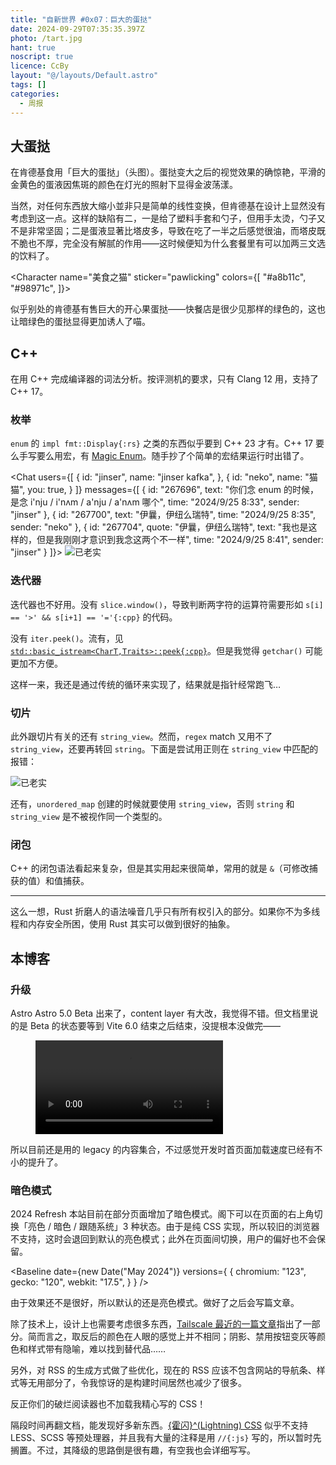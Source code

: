 ```yaml
---
title: "自新世界 #0x07：巨大的蛋挞"
date: 2024-09-29T07:35:35.397Z
photo: /tart.jpg
hant: true
noscript: true
licence: CcBy
layout: "@/layouts/Default.astro"
tags: []
categories:
  - 周报
---
```


## 大蛋挞

在肯德基食用「巨大的蛋挞」（头图）。蛋挞变大之后的视觉效果的确惊艳，平滑的金黄色的蛋液因焦斑的颜色在灯光的照射下显得金波荡漾。

当然，对任何东西放大缩小並非只是简单的线性变换，但肯德基在设计上显然没有考虑到这一点。这样的缺陷有二，一是给了塑料手套和勺子，但用手太烫，勺子又不是非常坚固；二是蛋液显著比塔皮多，导致在吃了一半之后感觉很油，而塔皮既不脆也不厚，完全没有解腻的作用——这时候便知为什么套餐里有可以加两三文选的饮料了。

<Character
  name="美食之猫"
  sticker="pawlicking"
  colors={[
    "#a8b11c",
    "#98971c",
  ]}>

似乎别处的肯德基有售巨大的开心果蛋挞——快餐店是很少见那样的绿色的，这也让暗绿色的蛋挞显得更加诱人了喵。

</Character>

## C++

在用 C++ 完成编译器的词法分析。按评测机的要求，只有 Clang 12 用，支持了 C++ 17。

### 枚举

``enum`` 的 `impl fmt::Display{:rs}` 之类的东西似乎要到 C++ 23 才有。C++ 17 要么手写要么用宏，有 [Magic Enum](https://github.com/Neargye/magic_enum)。随手抄了个简单的宏结果运行时出错了。


<Chat users={[
    {
      id: "jinser",
      name: "jinser kafka",
    },
    {
      id: "neko",
      name: "猫猫",
      you: true,
    }
  ]}
  messages={[
    {
      id: "267696",
      text: "你们念 enum 的时候，是念 i'nju / i'nʌm / a'nju / a'nʌm 哪个",
      time: "2024/9/25 8:33",
      sender: "jinser"
    },
    {
      id: "267700",
      text: "伊曩，伊纽么瑞特",
      time: "2024/9/25 8:35",
      sender: "neko"
    },
    {
      id: "267704",
      quote: "伊曩，伊纽么瑞特",
      text: "我也是这样的，但是我刚刚才意识到我念这两个不一样",
      time: "2024/9/25 8:41",
      sender: "jinser"
    }
  ]}>
    ![已老实](./overload.webp)
  </Chat>

### 迭代器

迭代器也不好用。没有 `slice.window()`，导致判断两字符的运算符需要形如 `s[i] == '>' && s[i+1] == '='{:cpp}` 的代码。

没有 `iter.peek()`。流有，见 [`std::basic_istream<CharT,Traits>::peek{:cpp}`](https://en.cppreference.com/w/cpp/io/basic_istream/peek)。但是我觉得 `getchar()` 可能更加不方便。

这样一来，我还是通过传统的循环来实现了，结果就是指针经常跑飞…

### 切片

此外跟切片有关的还有 `string_view`。然而，``regex`` match 又用不了 ``string_view``，还要再转回 ``string``。下面是尝试用正则在 ``string_view`` 中匹配的报错：

![已老实](./overload.webp)

还有，``unordered_map`` 创建的时候就要使用 ``string_view``，否则 ``string`` 和 ``string_view`` 是不被视作同一个类型的。

### 闭包

C++ 的闭包语法看起来复杂，但是其实用起来很简单，常用的就是 `&`（可修改捕获的值）和值捕获。

* * *

这么一想，Rust 折磨人的语法噪音几乎只有所有权引入的部分。如果你不为多线程和内存安全所困，使用 Rust 其实可以做到很好的抽象。

## 本博客

### 升级

<span class="bg-pink-100 text-pink-800 text-sm font-medium me-2 px-2.5 py-0.5 rounded dark:bg-pink-900 dark:text-pink-300">Astro</span> Astro 5.0 Beta 出来了，content layer 有大改，我觉得不错。但文档里说的是 Beta 的状态要等到 Vite 6.0 结束之后结束，没提根本没做完——

<figure>
  <video loading="lazy" src="https://github.com/user-attachments/assets/f5d04521-be22-4ec1-8f65-f5fccfd12794" controls autoPlay loop />
  <figcaption>{做神做鬼做到真}^(fake it till you make it)</figcaption>
</figure>

所以目前还是用的 legacy 的内容集合，不过感觉开发时首页面加载速度已经有不小的提升了。

### 暗色模式


<span class="bg-green-100 text-green-800 text-sm font-medium me-2 px-2.5 py-0.5 rounded dark:bg-green-900 dark:text-green-300">2024 Refresh</span>
本站目前在部分页面增加了暗色模式。阁下可以在页面的右上角切换「亮色 / 暗色 / 跟随系统」3 种状态。由于是纯 CSS 实现，所以较旧的浏览器不支持，这时会退回到默认的亮色模式；此外在页面间切换，用户的偏好也不会保留。

<Baseline date={new Date("May 2024")} versions={
  {
    chromium: "123",
    gecko: "120",
    webkit: "17.5",
  }
} />

由于效果还不是很好，所以默认的还是亮色模式。做好了之后会写篇文章。


<Character sticker="inquisitive" name="前端之猫">

除了技术上，设计上也需要考虑很多东西，[Tailscale 最近的一篇文章](https://tailscale.com/blog/heart-of-dark-mode)指出了一部分。简而言之，取反后的颜色在人眼的感觉上并不相同；<span class="shadow text-shadow">阴影</span>、禁用按钮变灰等颜色和样式带有隐喻，难以找到替代品……

</Character>

另外，对 RSS 的生成方式做了些优化，现在的 RSS 应该不包含网站的导航条、样式等无用部分了，令我惊讶的是构建时间居然也减少了很多。

<Character sticker="rolling" name="前端之猫">

反正你们的破烂阅读器也不加载我精心写的 CSS！

</Character>

隔段时间再翻文档，能发现好多新东西。[{霍闪}^(Lightning) CSS](https://lightningcss.dev/) 似乎不支持 LESS、SCSS 等预处理器，并且我有大量的注释是用 `//{:js}` 写的，所以暂时先搁置。不过，其降级的思路倒是很有趣，有空我也会详细写写。

